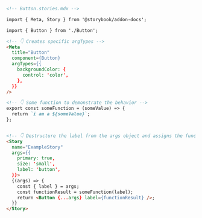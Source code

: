 ```md
<!-- Button.stories.mdx -->

import { Meta, Story } from '@storybook/addon-docs';

import { Button } from './Button';

<!-- 👇 Creates specific argTypes -->
<Meta
  title="Button"
  component={Button}
  argTypes={{
    backgroundColor: {
      control: 'color',
    },
  }}
/>

<!-- 👇 Some function to demonstrate the behavior -->
export const someFunction = (someValue) => {
  return `i am a ${someValue}`;
};


<!-- 👇 Destructure the label from the args object and assigns the function result to a variable and pass it as a prop into the component -->
<Story
  name="ExampleStory"
  args={{
    primary: true,
    size: 'small',
    label: 'button',
  }}>
  {(args) => {
    const { label } = args;
    const functionResult = someFunction(label);
    return <Button {...args} label={functionResult} />;
  }}
</Story>
```